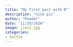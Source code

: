 ```yaml
---
title: "My first post with R"
description: "nice pic"
author: "Powder"
date: "11/20/2024"
image: jinx1.jpg
categories:
- Selfie
---
```

